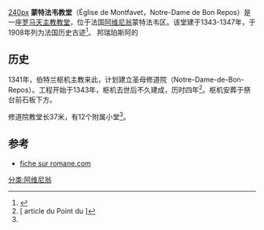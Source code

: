 [[文件:Eglise_14_èmes_siècles_à_Montfavet.JPG|240px]]
'''蒙特法韦教堂'''（Église de Montfavet，Notre-Dame de Bon Repos）是一座[[罗马天主教|罗马天主教]][[教堂|教堂]]，位于法国[[阿维尼翁|阿维尼翁]]蒙特法韦区。该堂建于1343-1347年，于1908年列为法国历史古迹<ref>{{Base Mérimée|PA00081830}}</ref>。
邦瑞珀斯阿的

== 历史 ==
1341年，伯特兰枢机主教来此，计划建立圣母修道院（Notre-Dame-de-Bon-Repos）。工程开始于1343年，枢机去世后不久建成，历时四年<ref name="Le Point">[{{Cite web |url=http://www.lepoint.fr/villes/montfavet-sort-de-sa-chrysalide-27-09-2012-1696217_27.php |title=article du Point du {{date|27|septembre|2012}} |access-date=2016-05-18 |archive-date=2020-07-07 |archive-url=https://web.archive.org/web/20200707115859/https://www.lepoint.fr/villes/montfavet-sort-de-sa-chrysalide-27-09-2012-1696217_27.php |dead-url=no }} article du Point du {{date|27|septembre|2012}}]</ref>。枢机安葬于祭台前石板下方。

修道院教堂长37米，有12个附属小堂<ref name="Le Point"/>。

== 参考 ==
{{References}}
* [https://web.archive.org/web/20150926062522/http://www.romanes.com/Montfavet/Notre-Dame-de-Bon-Repos_de_Montfavet_0001.html fiche sur romane.com]
[[分类:阿维尼翁|分类:阿维尼翁]]